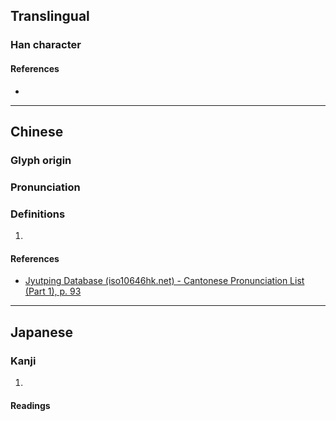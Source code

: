 {{character info/new}}
==Translingual==

===Han character===
{{Han char|rn=38|rad=女|as=07|sn=10|four=|canj=QLV|ids=⿱折女}}

====References====
* {{Han ref|kx=0262.020|dkj=06289|dj=0528.230|hdz=21049.110|uh=5A0E|ud=23054}}

----

==Chinese==
{{zh-forms}}

===Glyph origin===
{{Han etym}}

===Pronunciation===
{{zh-pron
|m=xiè
|c=hit3
|mc=y
|oc=y
|cat=
}}

===Definitions===
{{zh-hanzi}}

# {{rfdef|zh}}

====References====
* [http://www.iso10646hk.net/jp/document/download.jsp Jyutping Database (iso10646hk.net) - Cantonese Pronunciation List (Part 1), p. 93]

----

==Japanese==

===Kanji===
{{ja-kanji|grade=|rs=女07}}

# {{defn|lang=ja|sort=女07}}

====Readings====
{{ja-readings|on=[[けつ]] (ketsu), [[けち]] (kechi), [[きょう]] (kyō)|kun=[[ここちよい]] (kokochiyoi), [[よろこぶ]] (yorokobu)}}